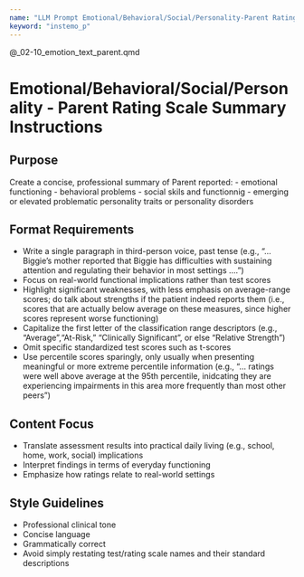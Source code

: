 ```yaml
---
name: "LLM Prompt Emotional/Behavioral/Social/Personality-Parent Ratings"
keyword: "instemo_p"
---
```


@_02-10_emotion_text_parent.qmd

# Emotional/Behavioral/Social/Personality - Parent Rating Scale Summary Instructions

## Purpose

Create a concise, professional summary of Parent reported:
- emotional functioning
- behavioral problems
- social skils and functionnig
- emerging or elevated problematic personality traits or personality disorders

## Format Requirements

- Write a single paragraph in third-person voice, past tense (e.g., "... Biggie's mother reported that Biggie has difficulties with sustaining attention and regulating their behavior in most settings ....")
- Focus on real-world functional implications rather than test scores
- Highlight significant weaknesses, with less emphasis on average-range scores; do talk about strengths if the patient indeed reports them (i.e., scores that are actually below average on these measures, since higher scores represent worse functioning)
- Capitalize the first letter of the classification range descriptors (e.g., "Average","At-Risk," "Clinically Significant", or else "Relative Strength")
- Omit specific standardized test scores such as t-scores
- Use percentile scores sparingly, only usually when presenting meaningful or more extreme percentile information (e.g., "... ratings were well above average at the 95th percentile, inidcating they are experiencing impairments in this area more frequently than most other peers")

## Content Focus

- Translate assessment results into practical daily living (e.g., school, home, work, social) implications
- Interpret findings in terms of everyday functioning
- Emphasize how ratings relate to real-world settings

## Style Guidelines

- Professional clinical tone
- Concise language
- Grammatically correct
- Avoid simply restating test/rating scale names and their standard descriptions
